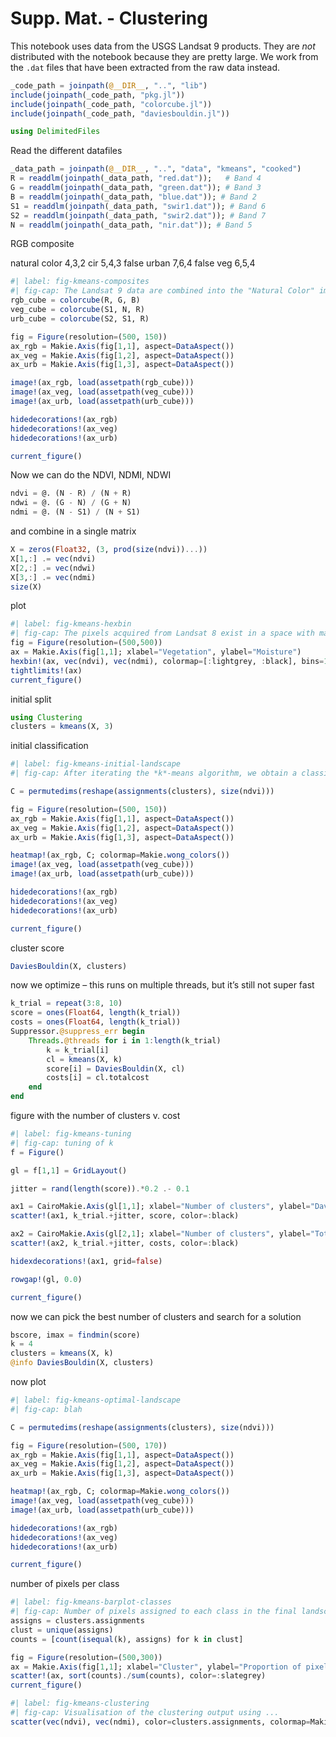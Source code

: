 # Supp. Mat. - Clustering

This notebook uses data from the USGS Landsat 9 products. They are *not* distributed with the notebook because they are pretty large. We work from the `.dat` files that have been extracted from the raw data instead.

```julia
_code_path = joinpath(@__DIR__, "..", "lib")
include(joinpath(_code_path, "pkg.jl"))
include(joinpath(_code_path, "colorcube.jl"))
include(joinpath(_code_path, "daviesbouldin.jl"))
```

```julia
using DelimitedFiles
```

Read the different datafiles

```julia
_data_path = joinpath(@__DIR__, "..", "data", "kmeans", "cooked")
R = readdlm(joinpath(_data_path, "red.dat"));   # Band 4
G = readdlm(joinpath(_data_path, "green.dat")); # Band 3
B = readdlm(joinpath(_data_path, "blue.dat")); # Band 2
S1 = readdlm(joinpath(_data_path, "swir1.dat")); # Band 6
S2 = readdlm(joinpath(_data_path, "swir2.dat")); # Band 7
N = readdlm(joinpath(_data_path, "nir.dat")); # Band 5
```

RGB composite

natural color 4,3,2
cir 5,4,3
false urban 7,6,4
false veg 6,5,4

```julia
#| label: fig-kmeans-composites
#| fig-cap: The Landsat 9 data are combined into the "Natural Color" image, in which the red, green, and blue bands are mapped to their respective channels (left). The two other composites are the false color infrared, and the composite for vegetation analysis.
rgb_cube = colorcube(R, G, B)
veg_cube = colorcube(S1, N, R)
urb_cube = colorcube(S2, S1, R)

fig = Figure(resolution=(500, 150))
ax_rgb = Makie.Axis(fig[1,1], aspect=DataAspect())
ax_veg = Makie.Axis(fig[1,2], aspect=DataAspect())
ax_urb = Makie.Axis(fig[1,3], aspect=DataAspect())

image!(ax_rgb, load(assetpath(rgb_cube)))
image!(ax_veg, load(assetpath(veg_cube)))
image!(ax_urb, load(assetpath(urb_cube)))

hidedecorations!(ax_rgb)
hidedecorations!(ax_veg)
hidedecorations!(ax_urb)

current_figure()
```

Now we can do the NDVI, NDMI, NDWI

```julia
ndvi = @. (N - R) / (N + R)
ndwi = @. (G - N) / (G + N)
ndmi = @. (N - S1) / (N + S1)
```

and combine in a single matrix

```julia
X = zeros(Float32, (3, prod(size(ndvi))...))
X[1,:] .= vec(ndvi)
X[2,:] .= vec(ndwi)
X[3,:] .= vec(ndmi)
size(X)
```

plot

```julia
#| label: fig-kmeans-hexbin
#| fig-cap: The pixels acquired from Landsat 8 exist in a space with many different dimensions (one for each band). Because we are interested in a landscape classification based on water and vegetation data, we use the NDVI, NDMI, and NDWI combinations of bands. These are *derived* data, and represent the creation of new features from the raw data. Darker colors indicate more pixels in this bin.
fig = Figure(resolution=(500,500))
ax = Makie.Axis(fig[1,1]; xlabel="Vegetation", ylabel="Moisture")
hexbin!(ax, vec(ndvi), vec(ndmi), colormap=[:lightgrey, :black], bins=120)
tightlimits!(ax)
current_figure()
```

initial split

```julia
using Clustering
clusters = kmeans(X, 3)
```

initial classification

```julia
#| label: fig-kmeans-initial-landscape
#| fig-cap: After iterating the *k*-means algorithm, we obtain a classification for every pixel in the landscape. This classification is based on the values of NDVI, NDMI, and NDWI indices, and therefore groups pixels based on a specific hypothesis. This clustering was produced using $k=5$, *i.e.* we want to see what the landscape would look like when divided into three categories. 

C = permutedims(reshape(assignments(clusters), size(ndvi)))

fig = Figure(resolution=(500, 150))
ax_rgb = Makie.Axis(fig[1,1], aspect=DataAspect())
ax_veg = Makie.Axis(fig[1,2], aspect=DataAspect())
ax_urb = Makie.Axis(fig[1,3], aspect=DataAspect())

heatmap!(ax_rgb, C; colormap=Makie.wong_colors())
image!(ax_veg, load(assetpath(veg_cube)))
image!(ax_urb, load(assetpath(urb_cube)))

hidedecorations!(ax_rgb)
hidedecorations!(ax_veg)
hidedecorations!(ax_urb)

current_figure()
```

cluster score

```julia
DaviesBouldin(X, clusters)
```

now we optimize -- this runs on multiple threads, but it's still not super fast

```julia
k_trial = repeat(3:8, 10)
score = ones(Float64, length(k_trial))
costs = ones(Float64, length(k_trial))
Suppressor.@suppress_err begin
    Threads.@threads for i in 1:length(k_trial)
        k = k_trial[i]
        cl = kmeans(X, k)
        score[i] = DaviesBouldin(X, cl)
        costs[i] = cl.totalcost
    end
end
```

figure with the number of clusters v. cost

```julia
#| label: fig-kmeans-tuning
#| fig-cap: tuning of k
f = Figure()

gl = f[1,1] = GridLayout()

jitter = rand(length(score)).*0.2 .- 0.1

ax1 = CairoMakie.Axis(gl[1,1]; xlabel="Number of clusters", ylabel="Davies-Bouldin index", xticks=3:8)
scatter!(ax1, k_trial.+jitter, score, color=:black)

ax2 = CairoMakie.Axis(gl[2,1]; xlabel="Number of clusters", ylabel="Total cost", xticks=3:8)
scatter!(ax2, k_trial.+jitter, costs, color=:black)

hidexdecorations!(ax1, grid=false)

rowgap!(gl, 0.0)

current_figure()
```

now we can pick the best number of clusters and search for a solution

```julia
bscore, imax = findmin(score)
k = 4
clusters = kmeans(X, k)
@info DaviesBouldin(X, clusters)
```

now plot

```julia
#| label: fig-kmeans-optimal-landscape
#| fig-cap: blah

C = permutedims(reshape(assignments(clusters), size(ndvi)))

fig = Figure(resolution=(500, 170))
ax_rgb = Makie.Axis(fig[1,1], aspect=DataAspect())
ax_veg = Makie.Axis(fig[1,2], aspect=DataAspect())
ax_urb = Makie.Axis(fig[1,3], aspect=DataAspect())

heatmap!(ax_rgb, C; colormap=Makie.wong_colors())
image!(ax_veg, load(assetpath(veg_cube)))
image!(ax_urb, load(assetpath(urb_cube)))

hidedecorations!(ax_rgb)
hidedecorations!(ax_veg)
hidedecorations!(ax_urb)

current_figure()
```

number of pixels per class

```julia
#| label: fig-kmeans-barplot-classes
#| fig-cap: Number of pixels assigned to each class in the final landscape classification. In most cases, *k*-means will create clusters with the same number of points in them. This may be an issue, or this may be a way to ensure that whatever classes are produced will be balanced in terms of their representation.
assigns = clusters.assignments
clust = unique(assigns)
counts = [count(isequal(k), assigns) for k in clust]

fig = Figure(resolution=(500,300))
ax = Makie.Axis(fig[1,1]; xlabel="Cluster", ylabel="Proportion of pixels")
scatter!(ax, sort(counts)./sum(counts), color=:slategrey)
current_figure()
```

```julia
#| label: fig-kmeans-clustering
#| fig-cap: Visualisation of the clustering output using ...
scatter(vec(ndvi), vec(ndmi), color=clusters.assignments, colormap=Makie.wong_colors())
```